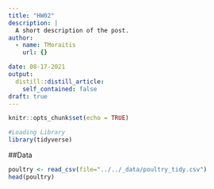 ```yaml
---
title: "HW02"
description: |
  A short description of the post.
author:
  - name: TMoraitis
    url: {}

date: 08-17-2021
output:
  distill::distill_article:
    self_contained: false
draft: true
---
```



```r
knitr::opts_chunk$set(echo = TRUE)
```

```r
#Loading Library
library(tidyverse)
```

##Data

```r
poultry <- read_csv(file="../../_data/poultry_tidy.csv")
head(poultry)
```




